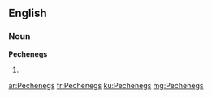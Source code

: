 ==English==

===Noun===
'''Pechenegs'''

# {{plural of|Pecheneg}}

[[ar:Pechenegs]]
[[fr:Pechenegs]]
[[ku:Pechenegs]]
[[mg:Pechenegs]]